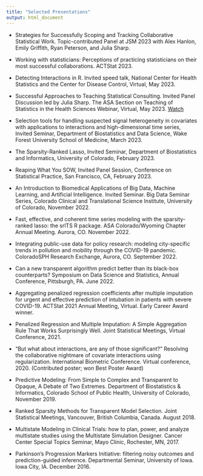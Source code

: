 ```yaml
---
title: "Selected Presentations"
output: html_document
---
```


- Strategies for Successfully Scoping and Tracking Collaborative Statistical Work. Topic-contributed Panel at JSM 2023 with Alex Hanlon, Emily Griffith, Ryan Peterson, and Julia Sharp.

- Working with statisticians: Perceptions of practicing statisticians on their most successful collaborations. ACTStat 2023. 

-	Detecting Interactions in R. Invited speed talk, National Center for Health Statistics and the Center for Disease Control, Virtual, May 2023. 

-	Successful Approaches to Teaching Statistical Consulting. Invited Panel Discussion led by Julia Sharp. The ASA Section on Teaching of Statistics in the Health Sciences Webinar, Virtual, May 2023. [Watch](https://www.youtube.com/watch?v=sFCD6BE8aLk)

- Selection tools for handling suspected signal heterogeneity in covariates with applications to interactions and high-dimensional time series, Invited Seminar, Department of Biostatistics and Data Science, Wake Forest University School of Medicine, March 2023.

-	The Sparsity-Ranked Lasso, Invited Seminar, Department of Biostatistics and Informatics, University of Colorado, February 2023. 

-	Reaping What You SOW, Invited Panel Session, Conference on Statistical Practice, San Francisco, CA, February 2023. 

-	An Introduction to Biomedical Applications of Big Data, Machine Learning, and Artificial Intelligence. Invited Seminar. Big Data Seminar Series, Colorado Clinical and Translational Science Institute, University of Colorado, November 2022. 

- Fast, effective, and coherent time series modeling with the sparsity-ranked lasso: the srlTS R package. ASA Colorado/Wyoming Chapter Annual Meeting. Aurora, CO. November 2022. 

- Integrating public-use data for policy research: modeling city-specific trends in pollution and mobility through the COVID-19 pandemic. ColoradoSPH Research Exchange, Aurora, CO. September 2022.

- Can a new transparent algorithm predict better than its black-box counterparts? Symposium on Data Science and Statistics, Annual Conference, Pittsburgh, PA. June 2022. 

-	Aggregating penalized regression coefficients after multiple imputation for urgent and effective prediction of intubation in patients with severe COVID-19. ACTStat 2021 Annual Meeting, Virtual. Early Career Award winner.

-	Penalized Regression and Multiple Imputation: A Simple Aggregation Rule That Works Surprisingly Well. Joint Statistical Meetings, Virtual Conference, 2021.

- "But what about interactions, are any of those significant?" Resolving the collaborative nightmare of covariate interactions using regularization. International Biometric Conference. Virtual conference, 2020. (Contributed poster; won Best Poster Award)  

-	Predictive Modeling:  From Simple to Complex and Transparent to Opaque, A Debate of Two Extremes. Department of Biostatistics & Informatics, Colorado School of Public Health, University of Colorado, November 2019. 

- Ranked Sparsity Methods for Transparent Model Selection. Joint Statistical Meetings, Vancouver, British Columbia, Canada. August 2018. 

-	Multistate Modeling in Clinical Trials: how to plan, power, and analyze multistate studies using the Multistate Simulation Designer. Cancer Center Special Topics Seminar, Mayo Clinic, Rochester, MN, 2017. 

-	Parkinson’s Progression Markers Initiative: filtering noisy outcomes and prediction-guided inference. Departmental Seminar, University of Iowa. Iowa City, IA. December 2016.


